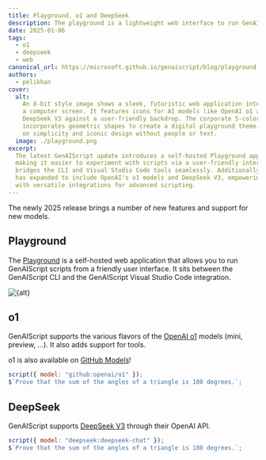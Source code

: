 ```yaml
---
title: Playground, o1 and DeepSeek
description: The playground is a lightweight web interface to run GenAIScripts.
date: 2025-01-06
tags:
  - o1
  - deepseek
  - web
canonical_url: https://microsoft.github.io/genaiscript/blog/playground
authors:
  - pelikhan
cover:
  alt:
    An 8-bit style image shows a sleek, futuristic web application interface on
    a computer screen. It features icons for AI models like OpenAI o1 and
    DeepSeek V3 against a user-friendly backdrop. The corporate 5-color palette
    incorporates geometric shapes to create a digital playground theme, focusing
    on simplicity and iconic design without people or text.
  image: ./playground.png
excerpt:
  The latest GenAIScript update introduces a self-hosted Playground app,
  making it easier to experiment with scripts via a user-friendly interface. It
  bridges the CLI and Visual Studio Code tools seamlessly. Additionally, support
  has expanded to include OpenAI's o1 models and DeepSeek V3, empowering users
  with versatile integrations for advanced scripting.
---
```



<BlogNarration />

The newly 2025 release brings a number of new features and support for new models.

## Playground

The [Playground](/genaiscript/reference/playground) is a self-hosted web application that allows you to run GenAIScript scripts
from a friendly user interface. It sits between the GenAIScript CLI
and the GenAIScript Visual Studio Code integration.

<Image src={src} alt={alt} />

## o1

GenAIScript supports the various flavors of the [OpenAI o1](https://openai.com/o1/) models (mini, preview, ...). It also adds support for tools.

o1 is also available on [GitHub Models](https://github.com/marketplace/models/azure-openai/o1/playground)!

```js
script({ model: "github:openai/o1" });
$`Prove that the sum of the angles of a triangle is 180 degrees.`;
```

## DeepSeek

GenAIScript supports [DeepSeek V3](https://www.deepseek.com/) through their OpenAI API.

```js
script({ model: "deepseek:deepseek-chat" });
$`Prove that the sum of the angles of a triangle is 180 degrees.`;
```
